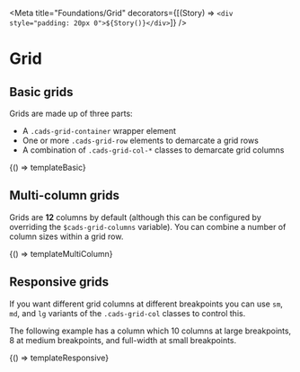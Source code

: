 
<Meta
  title="Foundations/Grid"
  decorators={[(Story) => `<div style="padding: 20px 0">${Story()}</div>`]}
/>

# Grid

## Basic grids

Grids are made up of three parts:

- A `.cads-grid-container` wrapper element
- One or more `.cads-grid-row` elements to demarcate a grid rows
- A combination of `.cads-grid-col-*` classes to demarcate grid columns

<Canvas>
  <Story
    name="Basic grid"
    parameters={{
      layout: 'fullscreen',
      docs: { source: { code: templateBasic.raw } },
    }}
  >
    {() => templateBasic}
  </Story>
</Canvas>

## Multi-column grids

Grids are **12** columns by default (although this can be configured by overriding the `$cads-grid-columns` variable). You can combine a number of column sizes within a grid row.

<Canvas>
  <Story
    name="Multi-column grid"
    parameters={{
      layout: 'fullscreen',
      docs: { source: { code: templateMultiColumn.raw } },
    }}
  >
    {() => templateMultiColumn}
  </Story>
</Canvas>

## Responsive grids

If you want different grid columns at different breakpoints you can use `sm`, `md`, and `lg` variants of the `.cads-grid-col` classes to control this.

The following example has a column which 10 columns at large breakpoints, 8 at medium breakpoints, and full-width at small breakpoints.

<Canvas>
  <Story
    name="Responsive grid columns"
    parameters={{
      layout: 'fullscreen',
      docs: { source: { code: templateResponsive.raw } },
    }}
  >
    {() => templateResponsive}
  </Story>
</Canvas>
